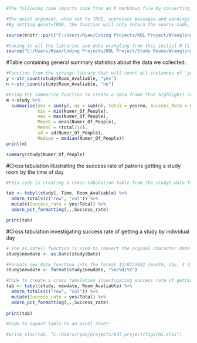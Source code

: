 ```r
#The following code imports code from an R markdown file by converting it to a .R file then using the source function to bring it over 

#The quiet argument, when set to TRUE, supresses messages and warnings generated by knitr::purl during the extraction process.
#By setting quiet=TRUE, the function will only return the source code, without any additional messages or warnings. This can be useful for making the code extraction process less verbose, or for suppressing messages that might interfere with your workflow.

source(knitr::purl("C:/Users/Ryan/Coding Projects/KDL Project/Wrangling.Rmd", quiet=TRUE)) 
```

```r
#taking in all the libraries and data wrangling from this initial R file 
source("C:/Users/Ryan/Coding Projects/KDL Project/Study Rooms/Wrangling.R") 
```


#Table containing general summary statistics about the data we collected.
```r
#Function from the stringr library that will count all instances of 'yes' and 'no' observations from the variable Room_Avaliable 
y <-str_count(study$Room_Avaliable, "yes")
n <-str_count(study$Room_Avaliable, "no")

#Using the summarize function to create a data frame that highlights some important summary statistics to be included in the report  
m <-study %>%
  summarise(yes = sum(y), no = sum(n), total = yes+no, Success_Rate = yes/total,
            min = min(Numer_Of_People),
            max = max(Numer_Of_People),
            MeanG = mean(Numer_Of_People),
            MeanC = (total/18),
            sd = sd(Numer_Of_People),
            Median = median(Numer_Of_People)) 
print(m)

summary(study$Numer_Of_People)
```


#Cross tabulation illustrating the success rate of patrons getting a study room by the time of day
```r
#this code is creating a cross-tabulation table from the study1 data frame and adding row and column totals, as well as a new column with the success rate calculated from the yes and Total columns. The success rate column is also formatted as a percentage.

tab <- tabyl(study1, Time, Room_Avaliable) %>%
  adorn_totals(c("row", "col")) %>%
  mutate(Success_rate = yes/Total) %>%
  adorn_pct_formatting(,,,Success_rate)

print(tab)
```



#Cross tabulation investigating success rate of getting a study by individual day 
```r
# The as.Date() function is used to convert the orginal character date column into a date vector. It takes a character vector as input and returns a date vector with the same length. 
study$newdate <- as.Date(study$Date)

#Formats new date function into the format 11/07/2022 (month, day, 4 digit year)
study$newdate <- format(study$newdate, "%m/%d/%Y")

#Code to create a cross tabulation investigating success rate of getting a study by individual day applying the percent format to the success_rate column 
tab <- tabyl(study, newdate, Room_Avaliable) %>%
  adorn_totals(c("row", "col")) %>%
  mutate(Success_rate = yes/Total) %>%
  adorn_pct_formatting(,,,Success_rate) 
 
print(tab)
```

```r
#Code to export table to an excel sheet!

#write_xlsx(tab, "C:/Users/ryan/projects/kdl project/figs/Hi.xlsx")
```